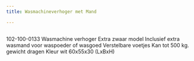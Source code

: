 ```yaml
---
title: Wasmachineverhoger met Mand

---
```



<Image src={imageProduct} width={imageProduct.width} alt="" />


102-100-0133
Wasmachine verhoger
Extra zwaar model
Inclusief extra wasmand voor waspoeder of wasgoed
Verstelbare voetjes
Kan tot 500 kg. gewicht dragen
Kleur wit
60x55x30 (LxBxH)
